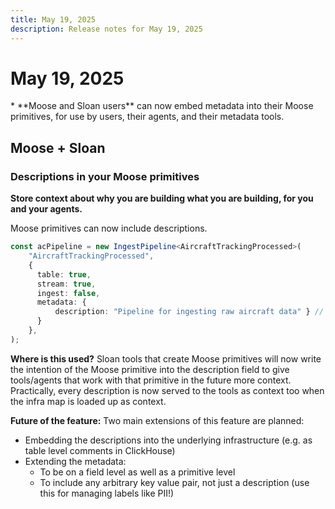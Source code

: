 ```yaml
---
title: May 19, 2025
description: Release notes for May 19, 2025
---
```



# May 19, 2025

<Callout type="info" title="Highlights">
* **Moose and Sloan users** can now embed metadata into their Moose primitives, for use by users, their agents, and their metadata tools.
</Callout>

## Moose + Sloan

### Descriptions in your Moose primitives

**Store context about why you are building what you are building, for you and your agents.**

Moose primitives can now include descriptions.

```ts
const acPipeline = new IngestPipeline<AircraftTrackingProcessed>(
    "AircraftTrackingProcessed",
    {
      table: true,
      stream: true,
      ingest: false,
      metadata: {
          description: "Pipeline for ingesting raw aircraft data" } // new description field!
      }
    },
);
```

**Where is this used?** Sloan tools that create Moose primitives will now write the intention of the Moose primitive into the description field to give tools/agents that work with that primitive in the future more context. Practically, every description is now served to the tools as context too when the infra map is loaded up as context.

**Future of the feature:** Two main extensions of this feature are planned:
* Embedding the descriptions into the underlying infrastructure (e.g. as table level comments in ClickHouse)
* Extending the metadata:
    * To be on a field level as well as a primitive level
    * To include any arbitrary key value pair, not just a description (use this for managing labels like PII!)
